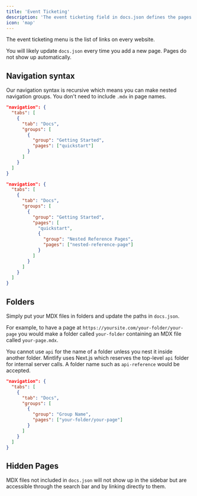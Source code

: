 ```yaml
---
title: 'Event Ticketing'
description: 'The event ticketing field in docs.json defines the pages that go in the event ticketing menu'
icon: 'map'
---
```


The event ticketing menu is the list of links on every website.

You will likely update `docs.json` every time you add a new page. Pages do not show up automatically.

## Navigation syntax

Our navigation syntax is recursive which means you can make nested navigation groups. You don't need to include `.mdx` in page names.

<CodeGroup>

```json Regular Navigation
"navigation": {
  "tabs": [
    {
      "tab": "Docs",
      "groups": [
        {
          "group": "Getting Started",
          "pages": ["quickstart"]
        }
      ]
    }
  ]
}
```

```json Nested Navigation
"navigation": {
  "tabs": [
    {
      "tab": "Docs",
      "groups": [
        {
          "group": "Getting Started",
          "pages": [
            "quickstart",
            {
              "group": "Nested Reference Pages",
              "pages": ["nested-reference-page"]
            }
          ]
        }
      ]
    }
  ]
}
```

</CodeGroup>

## Folders

Simply put your MDX files in folders and update the paths in `docs.json`.

For example, to have a page at `https://yoursite.com/your-folder/your-page` you would make a folder called `your-folder` containing an MDX file called `your-page.mdx`.

<Warning>

You cannot use `api` for the name of a folder unless you nest it inside another folder. Mintlify uses Next.js which reserves the top-level `api` folder for internal server calls. A folder name such as `api-reference` would be accepted.

</Warning>

```json Navigation With Folder
"navigation": {
  "tabs": [
    {
      "tab": "Docs",
      "groups": [
        {
          "group": "Group Name",
          "pages": ["your-folder/your-page"]
        }
      ]
    }
  ]
}
```

## Hidden Pages

MDX files not included in `docs.json` will not show up in the sidebar but are accessible through the search bar and by linking directly to them.
